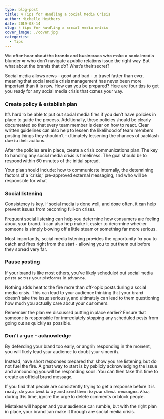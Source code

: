 ```yaml
---
type: blog-post
title: 4 Tips for Handling a Social Media Crisis
author: Michelle Heathers
date: 2019-08-14
slug: 4-tips-for-handling-a-social-media-crisis
cover_image: ./cover.jpg
categories:
  - Tips
---
```


We often hear about the brands and businesses who make a social media blunder or who don’t navigate a public relations issue the right way. But what about the brands that _do_? What’s their secret?

Social media allows news - good and bad - to travel faster than ever, meaning that social media crisis management has never been more important than it is now. How can you be prepared? Here are four tips to get you ready for any social media crisis that comes your way.

### Create policy & establish plan

It’s hard to be able to put out social media fires if you don’t have policies in place to guide the process. Additionally, these policies should be clearly documented so that every team member is clear on how to react. Clear written guidelines can also help to lessen the likelihood of team members posting things they shouldn’t - ultimately lessening the chances of backlash due to their actions.

After the policies are in place, create a crisis communications plan. The key to handling any social media crisis is timeliness. The goal should be to respond within 60 minutes of the initial spread.

Your plan should include: how to communicate internally, the determining factors of a ‘crisis,’ pre-approved external messaging, and who will be responsible for what.

### Social listening

Consistency is key. If social media is done well, and done often, it can help prevent issues from becoming full-on crises.

[Frequent social listening][1] can help you determine how consumers are feeling about your brand. It can also help make it easier to determine whether someone is simply blowing off a little steam or something far more serious.

Most importantly, social media listening provides the opportunity for you to catch and fires right from the start - allowing you to put them out before they spread very far.

### Pause posting

If your brand is like most others, you’ve likely scheduled out social media posts across your platforms in advance.

Nothing adds heat to the fire more than off-topic posts during a social media crisis. This can lead to your audience thinking that your brand doesn’t take the issue seriously, and ultimately can lead to them questioning how much you actually care about your customers.

Remember the plan we discussed putting in place earlier? Ensure that someone is responsible for immediately stopping any scheduled posts from going out as quickly as possible.

### Don’t argue - acknowledge

By defending your brand too early, or angrily responding in the moment, you will likely lead your audience to doubt your sincerity.

Instead, have short responses prepared that show you are listening, but do not fuel the fire. A great way to start is by publicly acknowledging the issue and announcing you will be responding soon. You can then take this time to create an official brand message.

If you find that people are consistently trying to get a response before it is ready, do your best to try and send them to your direct messages. Also, during this time, ignore the urge to delete comments or block people.

Mistakes will happen and your audience can rumble, but with the right plan in place, your brand can make it through any social media crisis.

[1]: http://localhost/brandglue/old-website/blog/4-of-the-biggest-social-media-monitoring-mistakes
